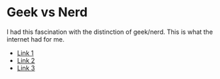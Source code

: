 # Geek vs Nerd

I had this fascination with the distinction of geek/nerd. This is what the internet had for me.

- [Link 1](http://www.i-mockery.com/visionary/geek-hierarchy.php)
- [Link 2](http://www.greatwhitesnark.com/2010/03/25/difference-between-nerd-dork-and-geek-explained-in-a-venn-diagram/)
- [Link 3](http://en.wikifur.com/wiki/File:Geekchart2.gif)
